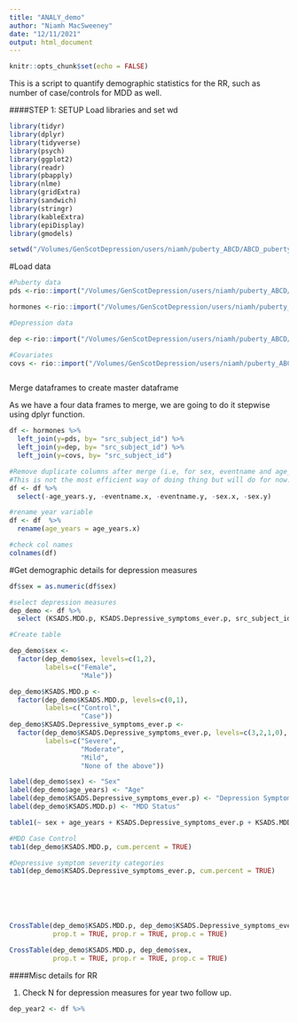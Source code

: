 ```yaml
---
title: "ANALY_demo"
author: "Niamh MacSweeney"
date: "12/11/2021"
output: html_document
---
```


```r
knitr::opts_chunk$set(echo = FALSE)
```

This is a script to quantify demographic statistics for the RR, such as number of case/controls for MDD as well. 

####STEP 1: SETUP Load libraries and set wd

```r

library(tidyr)
library(dplyr)
library(tidyverse)
library(psych)
library(ggplot2)
library(readr)
library(pbapply)
library(nlme)
library(gridExtra)
library(sandwich)
library(stringr)
library(kableExtra)
library(epiDisplay)
library(gmodels)

setwd("/Volumes/GenScotDepression/users/niamh/puberty_ABCD/ABCD_puberty_depression/analy")
```

#Load data 
```r

#Puberty data 
pds <-rio::import("/Volumes/GenScotDepression/users/niamh/puberty_ABCD/ABCD_puberty_depression/data/pds_timing_INT_cleaned_R3.0.rds")

hormones <-rio::import("/Volumes/GenScotDepression/users/niamh/puberty_ABCD/ABCD_puberty_depression/data/hormones_cleaned_R3.0.rds")

#Depression data

dep <-rio::import("/Volumes/GenScotDepression/users/niamh/puberty_ABCD/ABCD_puberty_depression/data/dep_measures_cleaned_R3.0.rds")

#Covariates
covs <- rio::import("/Volumes/GenScotDepression/users/niamh/puberty_ABCD/ABCD_puberty_depression/data/covariates_cleaned_R3.0.rds")



```
Merge dataframes to create master dataframe

As we have a four data frames to merge, we are going to do it stepwise using dplyr function.
```r

df <- hormones %>% 
  left_join(y=pds, by= "src_subject_id") %>% 
  left_join(y=dep, by= "src_subject_id") %>% 
  left_join(y=covs, by= "src_subject_id")

#Remove duplicate columns after merge (i.e, for sex, eventname and age_years)
#This is not the most efficient way of doing thing but will do for now. 
df <- df %>% 
  select(-age_years.y, -eventname.x, -eventname.y, -sex.x, -sex.y)

#rename year variable
df <- df  %>% 
  rename(age_years = age_years.x)

#check col names
colnames(df)


```

#Get demographic details for depression measures
```r
df$sex = as.numeric(df$sex)

#select depression measures
dep_demo <- df %>% 
  select (KSADS.MDD.p, KSADS.Depressive_symptoms_ever.p, src_subject_id, sex, age_years)

#Create table 

dep_demo$sex <- 
  factor(dep_demo$sex, levels=c(1,2),
         labels=c("Female",
                  "Male"))

dep_demo$KSADS.MDD.p <-
  factor(dep_demo$KSADS.MDD.p, levels=c(0,1),
         labels=c("Control",
                  "Case"))
dep_demo$KSADS.Depressive_symptoms_ever.p <-
  factor(dep_demo$KSADS.Depressive_symptoms_ever.p, levels=c(3,2,1,0),
         labels=c("Severe",
                  "Moderate",
                  "Mild",
                  "None of the above"))

label(dep_demo$sex) <- "Sex"
label(dep_demo$age_years) <- "Age"
label(dep_demo$KSADS.Depressive_symptoms_ever.p) <- "Depression Symptom Severity"
label(dep_demo$KSADS.MDD.p) <- "MDD Status"

table1(~ sex + age_years + KSADS.Depressive_symptoms_ever.p + KSADS.MDD.p |  )
```


```r
#MDD Case Control
tab1(dep_demo$KSADS.MDD.p, cum.percent = TRUE)

#Depressive symptom severity categories
tab1(dep_demo$KSADS.Depressive_symptoms_ever.p, cum.percent = TRUE)






CrossTable(dep_demo$KSADS.MDD.p, dep_demo$KSADS.Depressive_symptoms_ever.p, 
           prop.t = TRUE, prop.r = TRUE, prop.c = TRUE)

CrossTable(dep_demo$KSADS.MDD.p, dep_demo$sex,
           prop.t = TRUE, prop.r = TRUE, prop.c = TRUE)

```













####Misc details for RR

1. Check N for depression measures for year two follow up. 

```r

dep_year2 <- df %>% 

```

